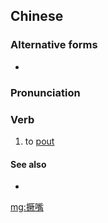 ==Chinese==
{{zh-forms}}

===Alternative forms===
* {{zh-l|噘嘴}}

===Pronunciation===
{{zh-pron
|m=juēzuǐ
|cat=v
}}

===Verb===
{{zh-verb}}

# to [[pout]]

====See also====
* {{zh-l|抿嘴}}

[[mg:撅嘴]]